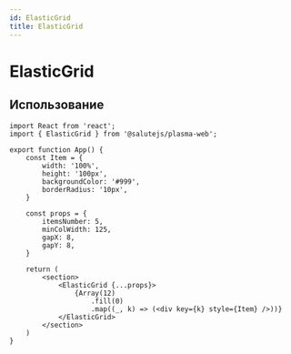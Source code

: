 ```yaml
---
id: ElasticGrid
title: ElasticGrid
---
```



# ElasticGrid

<Badge title="styled-components" desctiption="Доступен только в сборке `styled-components`" />

<Description name="ElasticGrid" />
<PropsTable name="ElasticGrid" />
<StorybookLink name="ElasticGrid" />

## Использование

```tsx live
import React from 'react';
import { ElasticGrid } from '@salutejs/plasma-web';

export function App() {
    const Item = {
        width: '100%',
        height: '100px',
        backgroundColor: '#999',
        borderRadius: '10px',
    }

    const props = {
        itemsNumber: 5,
        minColWidth: 125,
        gapX: 8,
        gapY: 8,
    }

    return (
        <section>
            <ElasticGrid {...props}>
                {Array(12)
                    .fill(0)
                    .map((_, k) => (<div key={k} style={Item} />))}
            </ElasticGrid>
        </section>
    )
}
```
